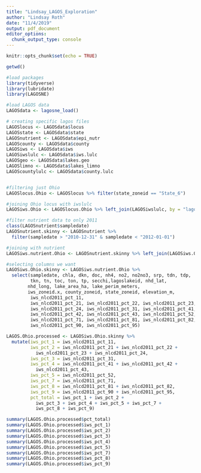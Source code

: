 ```yaml
---
title: "Lindsay_LAGOS_Exploration"
author: "Lindsay Roth"
date: "11/4/2019"
output: pdf_document
editor_options: 
  chunk_output_type: console
---
```


```r
knitr::opts_chunk$set(echo = TRUE)
```

```r
getwd()

#load packages
library(tidyverse)
library(lubridate)
library(LAGOSNE)

#load LAGOS data
LAGOSdata <- lagosne_load()

# creating specific lagos files
LAGOSlocus <- LAGOSdata$locus
LAGOSstate <- LAGOSdata$state
LAGOSnutrient <- LAGOSdata$epi_nutr
LAGOScounty <- LAGOSdata$county
LAGOSiws <- LAGOSdata$iws
LAGOSiwslulc <- LAGOSdata$iws.lulc
LAGOSgeo <- LAGOSdata$lakes.geo
LAGOSlimno <- LAGOSdata$lakes_limno
LAGOScountylulc <- LAGOSdata$county.lulc


#filtering just Ohio
LAGOSlocus.Ohio <- LAGOSlocus %>% filter(state_zoneid == "State_6")

#joining Ohio locus with iwslulc
LAGOSiws.Ohio <- LAGOSlocus.Ohio %>% left_join(LAGOSiwslulc, by = "lagoslakeid")

#filter nutrient data to only 2011
class(LAGOSnutrient$sampledate)
LAGOSnutrient.skinny <- LAGOSnutrient %>%
  filter(sampledate > "2010-12-31" & sampledate < "2012-01-01")

#joining with nutrient
LAGOSiws.nutrient.Ohio <- LAGOSnutrient.skinny %>% left_join(LAGOSiws.Ohio, by = "lagoslakeid")

#selecting columns we want
LAGOSiws.Ohio.skinny <- LAGOSiws.nutrient.Ohio %>%
  select(sampledate, chla, dkn, doc, nh4, no2, no2no3, srp, tdn, tdp, 
         tkn, tn, toc, ton, tp, secchi,lagoslakeid, nhd_lat, 
        nhd_long, lake_area_ha, lake_perim_meters,
        iws_zoneid.x, county_zoneid, state_zoneid, elevation_m, 
         iws_nlcd2011_pct_11, 
         iws_nlcd2011_pct_21, iws_nlcd2011_pct_22, iws_nlcd2011_pct_23, 
         iws_nlcd2011_pct_24, iws_nlcd2011_pct_31, iws_nlcd2011_pct_41, 
         iws_nlcd2011_pct_42, iws_nlcd2011_pct_43, iws_nlcd2011_pct_52, 
         iws_nlcd2011_pct_71, iws_nlcd2011_pct_81, iws_nlcd2011_pct_82, 
         iws_nlcd2011_pct_90, iws_nlcd2011_pct_95)

LAGOS.Ohio.processed <- LAGOSiws.Ohio.skinny %>%
  mutate(iws_pct_1 = iws_nlcd2011_pct_11,
         iws_pct_2 = iws_nlcd2011_pct_21 + iws_nlcd2011_pct_22 +
           iws_nlcd2011_pct_23 + iws_nlcd2011_pct_24, 
         iws_pct_3 = iws_nlcd2011_pct_31,
         iws_pct_4 = iws_nlcd2011_pct_41 + iws_nlcd2011_pct_42 + 
           iws_nlcd2011_pct_43,
         iws_pct_5 = iws_nlcd2011_pct_52,
         iws_pct_7 = iws_nlcd2011_pct_71,
         iws_pct_8 = iws_nlcd2011_pct_81 + iws_nlcd2011_pct_82,
         iws_pct_9 = iws_nlcd2011_pct_90 + iws_nlcd2011_pct_95,
         pct_total = iws_pct_1 + iws_pct_2 + 
           iws_pct_3 + iws_pct_4 + iws_pct_5 + iws_pct_7 + 
           iws_pct_8 + iws_pct_9)

summary(LAGOS.Ohio.processed$pct_total)
summary(LAGOS.Ohio.processed$iws_pct_1)
summary(LAGOS.Ohio.processed$iws_pct_2)
summary(LAGOS.Ohio.processed$iws_pct_3)
summary(LAGOS.Ohio.processed$iws_pct_4)
summary(LAGOS.Ohio.processed$iws_pct_5)
summary(LAGOS.Ohio.processed$iws_pct_7)
summary(LAGOS.Ohio.processed$iws_pct_8)
summary(LAGOS.Ohio.processed$iws_pct_9)

```


```r

```

